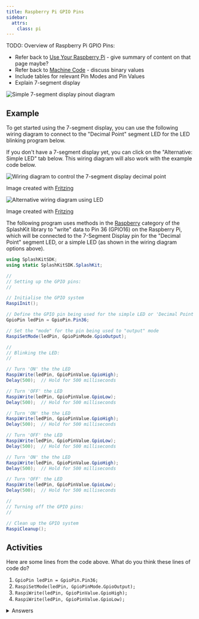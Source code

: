 ```yaml
---
title: Raspberry Pi GPIO Pins
sidebar:
  attrs:
    class: pi
---
```


TODO: Overview of Raspberry Pi GPIO Pins:

- Refer back to [Use Your Raspberry Pi](/book/part-0-getting-started/2-computer-use/1-tour/3-2-setup-raspberry) - give summary of content on that page maybe?
- Refer back to [Machine Code](/book/part-0-getting-started/1-digital-realities/2-trailside/4-machine-code) - discuss binary values
- Include tables for relevant Pin Modes and Pin Values
- Explain 7-segment display

![Simple 7-segment display pinout diagram](./images/7-segment-display-pinout.png)

## Example

To get started using the 7-segment display, you can use the following wiring diagram to connect to the "Decimal Point" segment LED for the LED blinking program below.

If you don't have a 7-segment display yet, you can click on the "Alternative: Simple LED" tab below. This wiring diagram will also work with the example code below.

<Tabs>
<TabItem label="7-Segment Display Decimal Point">

![Wiring diagram to control the 7-segment display decimal point](./images/7-segment-decimal-point-circuit.png)
<div class="caption">Image created with <a href="https://fritzing.org/">Fritzing</a></div>

</TabItem>
<TabItem label="Alternative: Simple LED">

![Alternative wiring diagram using LED](./images/led-alternative-circuit.png)
<div class="caption">Image created with <a href="https://fritzing.org/">Fritzing</a></div>

</TabItem>
</Tabs>

The following program uses methods in the [Raspberry](https://splashkit.io/api/raspberry/) category of the SplashKit library to "write" data to Pin 36 (GPIO16) on the Raspberry Pi, which will be connected to the 7-Segment Display pin for the "Decimal Point" segment LED, or a simple LED (as shown in the wiring diagram options above).

```cs
using SplashKitSDK;
using static SplashKitSDK.SplashKit;

// 
// Setting up the GPIO pins:
// 

// Initialise the GPIO system
RaspiInit();

// Define the GPIO pin being used for the simple LED or 'Decimal Point' segment LED
GpioPin ledPin = GpioPin.Pin36;

// Set the "mode" for the pin being used to "output" mode
RaspiSetMode(ledPin, GpioPinMode.GpioOutput);

// 
// Blinking the LED:
// 

// Turn 'ON' the the LED
RaspiWrite(ledPin, GpioPinValue.GpioHigh);
Delay(500);  // Hold for 500 milliseconds

// Turn 'OFF' the LED
RaspiWrite(ledPin, GpioPinValue.GpioLow);
Delay(500);  // Hold for 500 milliseconds

// Turn 'ON' the the LED
RaspiWrite(ledPin, GpioPinValue.GpioHigh);
Delay(500);  // Hold for 500 milliseconds

// Turn 'OFF' the LED
RaspiWrite(ledPin, GpioPinValue.GpioLow);
Delay(500);  // Hold for 500 milliseconds

// Turn 'ON' the the LED
RaspiWrite(ledPin, GpioPinValue.GpioHigh);
Delay(500);  // Hold for 500 milliseconds

// Turn 'OFF' the LED
RaspiWrite(ledPin, GpioPinValue.GpioLow);
Delay(500);  // Hold for 500 milliseconds

// 
// Turning off the GPIO pins:
// 

// Clean up the GPIO system
RaspiCleanup();
```

## Activities

Here are some lines from the code above. What do you think these lines of code do?

1. `GpioPin ledPin = GpioPin.Pin36;`
2. `RaspiSetMode(ledPin, GpioPinMode.GpioOutput);`
3. `RaspiWrite(ledPin, GpioPinValue.GpioHigh);`
4. `RaspiWrite(ledPin, GpioPinValue.GpioLow);`

<details>
  <summary role="button">Answers</summary>
  <ul>
    <li><strong>1: </strong><code>GpioPin ledPin = GpioPin.Pin36;</code> creates a GpioPin variable named ledPin, and assigns it the value of pin 36.</li>
    <li><strong>2: </strong><code>RaspiSetMode(ledPin, GpioPinMode.GpioOutput);</code> sets the LED pin to output mode to allow data to be written to pin 36.</li>
    <li><strong>3: </strong><code>RaspiWrite(ledPin, GpioPinValue.GpioHigh);</code> turns the LED "on" by writing a digital high (1) value to pin 36.</li>
    <li><strong>4: </strong><code>RaspiWrite(ledPin, GpioPinValue.GpioLow);</code> turns the LED "off" by writing a digital low (0) value to pin 36.</li>
  </ul>
</details>
